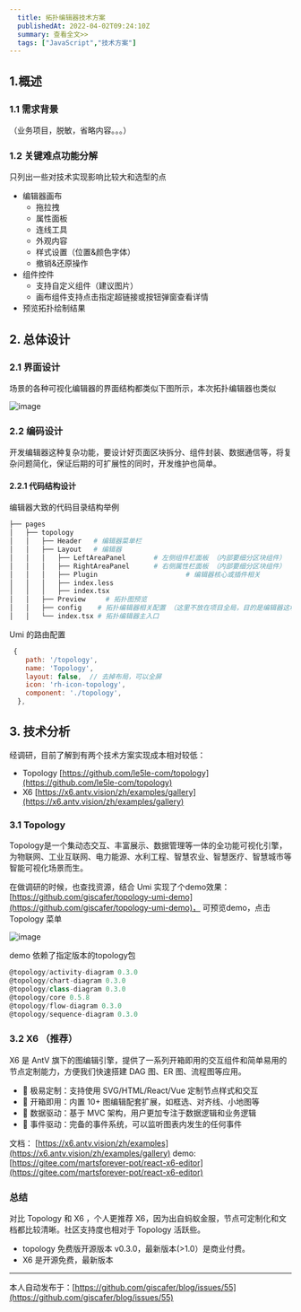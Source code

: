 ```yaml
---
  title: 拓扑编辑器技术方案
  publishedAt: 2022-04-02T09:24:10Z
  summary: 查看全文>>
  tags: ["JavaScript","技术方案"]
---
```


## 1.概述

### 1.1 需求背景

（业务项目，脱敏，省略内容。。。）

### 1.2 关键难点功能分解

只列出一些对技术实现影响比较大和选型的点

- 编辑器画布
   - 拖拉拽
   - 属性面板
   - 连线工具
   - 外观内容
   - 样式设置（位置&颜色字体）
   - 撤销&还原操作
- 组件控件
   - 支持自定义组件（建议图片）
   - 画布组件支持点击指定超链接或按钮弹窗查看详情
- 预览拓扑绘制结果

## 2. 总体设计

### 2.1 界面设计

场景的各种可视化编辑器的界面结构都类似下图所示，本次拓扑编辑器也类似
 
![image](https://user-images.githubusercontent.com/8676711/161376712-e0c1314e-4453-4221-a1c1-d5ac230639fb.png)


### 2.2 编码设计

开发编辑器这种复杂功能，要设计好页面区块拆分、组件封装、数据通信等，将复杂问题简化，保证后期的可扩展性的同时，开发维护也简单。

#### 2.2.1 代码结构设计

编辑器大致的代码目录结构举例
```bash
├── pages
│   ├── topology
│   │   ├── Header   # 编辑器菜单栏
│   │   ├── Layout   # 编辑器
│   │   │   ├── LeftAreaPanel  		# 左侧组件栏面板 （内部要细分区块组件）
│   │   │   ├── RightAreaPanel   	# 右侧属性栏面板 （内部要细分区块组件）
│   │   │   ├── Plugin   					# 编辑器核心或插件相关
│   │   │   ├── index.less
│   │   │   ├── index.tsx
│   │   ├── Preview 	# 拓扑图预览
│   │   ├── config    # 拓扑编辑器相关配置 （这里不放在项目全局，目的是编辑器这块功能独立解耦，整个topology迁移出去都是完整的功能）
│   │   └── index.tsx # 拓扑编辑器主入口
```

Umi 的路由配置
```js
 {
    path: '/topology',
    name: 'Topology',
    layout: false,  // 去掉布局，可以全屏
    icon: 'rh-icon-topology',
    component: './topology',
  },
```

## 3. 技术分析

经调研，目前了解到有两个技术方案实现成本相对较低：

- Topology  [https://github.com/le5le-com/topology](https://github.com/le5le-com/topology)
- X6 [https://x6.antv.vision/zh/examples/gallery](https://x6.antv.vision/zh/examples/gallery)

### 3.1 Topology

Topology是一个集动态交互、丰富展示、数据管理等一体的全功能可视化引擎，为物联网、工业互联网、电力能源、水利工程、智慧农业、智慧医疗、智慧城市等智能可视化场景而生。

在做调研的时候，也查找资源，结合 Umi 实现了个demo效果：[https://github.com/giscafer/topology-umi-demo](https://github.com/giscafer/topology-umi-demo)， 可预览demo，点击 Topology 菜单
 
![image](https://user-images.githubusercontent.com/8676711/161376728-3d4eee1d-aef2-4af1-acac-e968b9e505fc.png)


demo 依赖了指定版本的topology包
```js
@topology/activity-diagram 0.3.0
@topology/chart-diagram 0.3.0 
@topology/class-diagram 0.3.0
@topology/core 0.5.8
@topology/flow-diagram 0.3.0
@topology/sequence-diagram 0.3.0
```

### 3.2 X6 （推荐）

X6 是 AntV 旗下的图编辑引擎，提供了一系列开箱即用的交互组件和简单易用的节点定制能力，方便我们快速搭建 DAG 图、ER 图、流程图等应用。

- 🌱 极易定制：支持使用 SVG/HTML/React/Vue 定制节点样式和交互
- 🚀 开箱即用：内置 10+ 图编辑配套扩展，如框选、对齐线、小地图等
- 🧲 数据驱动：基于 MVC 架构，用户更加专注于数据逻辑和业务逻辑
- 💯 事件驱动：完备的事件系统，可以监听图表内发生的任何事件

文档： [https://x6.antv.vision/zh/examples](https://x6.antv.vision/zh/examples/gallery)
demo: [https://gitee.com/martsforever-pot/react-x6-editor](https://gitee.com/martsforever-pot/react-x6-editor)

### 总结

对比 Topology 和 X6 ，个人更推荐 X6，因为出自蚂蚁金服，节点可定制化和文档都比较清晰。社区支持度也相对于 Topology 活跃些。

- topology 免费版开源版本 v0.3.0，最新版本(>1.0）是商业付费。
- X6 是开源免费，最新版本




---
本人自动发布于：[https://github.com/giscafer/blog/issues/55](https://github.com/giscafer/blog/issues/55)
